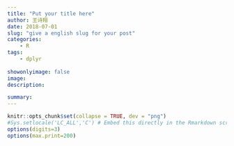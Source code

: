 ```yaml
---
title: "Put your title here"
author: 王诗翔
date: 2018-07-01
slug: "give a english slug for your post"
categories: 
    - R
tags:
    - dplyr
    
showonlyimage: false
image: 
description: 

summary:
---
```



```r
knitr::opts_chunk$set(collapse = TRUE, dev = "png")
#Sys.setlocale('LC_ALL','C') # Embed this directly in the Rmarkdown script that contains the Chinese character comment
options(digits=3)
options(max.print=200)
```
